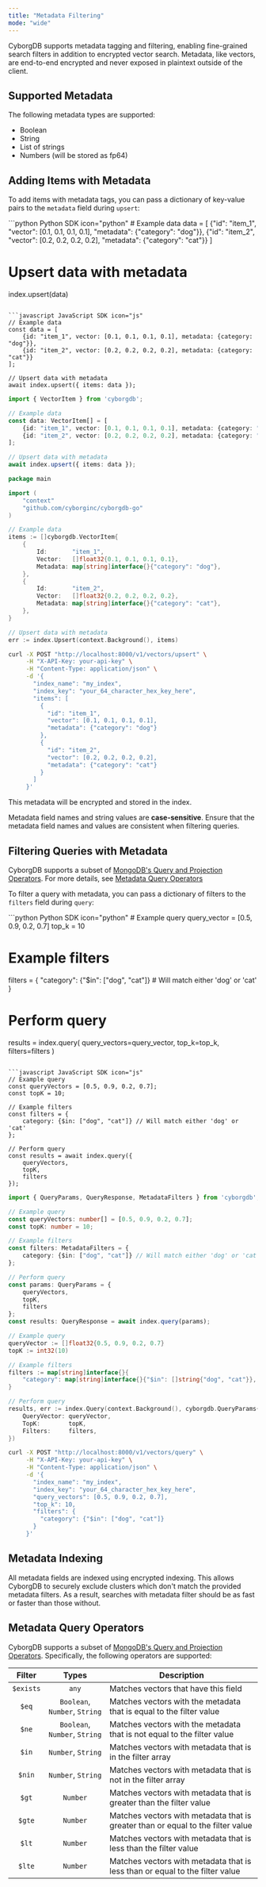 ```yaml
---
title: "Metadata Filtering"
mode: "wide"
---
```


CyborgDB supports metadata tagging and filtering, enabling fine-grained search filters in addition to encrypted vector search. Metadata, like vectors, are end-to-end encrypted and never exposed in plaintext outside of the client.

## Supported Metadata

The following metadata types are supported:

- Boolean
- String
- List of strings
- Numbers (will be stored as fp64)

## Adding Items with Metadata

To add items with metadata tags, you can pass a dictionary of key-value pairs to the `metadata` field during `upsert`:

<CodeGroup>
```python Python SDK icon="python"
# Example data
data = [
    {"id": "item_1", "vector": [0.1, 0.1, 0.1, 0.1], "metadata": {"category": "dog"}},
    {"id": "item_2", "vector": [0.2, 0.2, 0.2, 0.2], "metadata": {"category": "cat"}}
]

# Upsert data with metadata
index.upsert(data)
```

```javascript JavaScript SDK icon="js"
// Example data
const data = [
    {id: "item_1", vector: [0.1, 0.1, 0.1, 0.1], metadata: {category: "dog"}},
    {id: "item_2", vector: [0.2, 0.2, 0.2, 0.2], metadata: {category: "cat"}}
];

// Upsert data with metadata
await index.upsert({ items: data });
```

```typescript TypeScript SDK icon="code"
import { VectorItem } from 'cyborgdb';

// Example data
const data: VectorItem[] = [
    {id: "item_1", vector: [0.1, 0.1, 0.1, 0.1], metadata: {category: "dog"}},
    {id: "item_2", vector: [0.2, 0.2, 0.2, 0.2], metadata: {category: "cat"}}
];

// Upsert data with metadata
await index.upsert({ items: data });
```

```go Go SDK icon="golang"
package main

import (
    "context"
    "github.com/cyborginc/cyborgdb-go"
)

// Example data
items := []cyborgdb.VectorItem{
    {
        Id:       "item_1",
        Vector:   []float32{0.1, 0.1, 0.1, 0.1},
        Metadata: map[string]interface{}{"category": "dog"},
    },
    {
        Id:       "item_2", 
        Vector:   []float32{0.2, 0.2, 0.2, 0.2},
        Metadata: map[string]interface{}{"category": "cat"},
    },
}

// Upsert data with metadata
err := index.Upsert(context.Background(), items)
```

```bash cURL icon="rectangle-terminal"
curl -X POST "http://localhost:8000/v1/vectors/upsert" \
     -H "X-API-Key: your-api-key" \
     -H "Content-Type: application/json" \
     -d '{
       "index_name": "my_index",
       "index_key": "your_64_character_hex_key_here",
       "items": [
         {
           "id": "item_1",
           "vector": [0.1, 0.1, 0.1, 0.1],
           "metadata": {"category": "dog"}
         },
         {
           "id": "item_2",
           "vector": [0.2, 0.2, 0.2, 0.2],
           "metadata": {"category": "cat"}
         }
       ]
     }'
```
</CodeGroup>

This metadata will be encrypted and stored in the index.

<Tip>Metadata field names and string values are **case-sensitive**. Ensure that the metadata field names and values are consistent when filtering queries.</Tip> 

## Filtering Queries with Metadata

CyborgDB supports a subset of [MongoDB's Query and Projection Operators](https://www.mongodb.com/docs/manual/reference/operator/query/). For more details, see [Metadata Query Operators](#metadata-query-operators)

To filter a query with metadata, you can pass a dictionary of filters to the `filters` field during `query`:

<CodeGroup>
```python Python SDK icon="python"
# Example query
query_vector = [0.5, 0.9, 0.2, 0.7]
top_k = 10

# Example filters
filters = {
    "category": {"$in": ["dog", "cat"]} # Will match either 'dog' or 'cat'
}

# Perform query
results = index.query(
    query_vectors=query_vector, 
    top_k=top_k, 
    filters=filters
)
```

```javascript JavaScript SDK icon="js"
// Example query
const queryVectors = [0.5, 0.9, 0.2, 0.7];
const topK = 10;

// Example filters
const filters = {
    category: {$in: ["dog", "cat"]} // Will match either 'dog' or 'cat'
};

// Perform query
const results = await index.query({
    queryVectors,
    topK,
    filters
});
```

```typescript TypeScript SDK icon="code"
import { QueryParams, QueryResponse, MetadataFilters } from 'cyborgdb';

// Example query
const queryVectors: number[] = [0.5, 0.9, 0.2, 0.7];
const topK: number = 10;

// Example filters
const filters: MetadataFilters = {
    category: {$in: ["dog", "cat"]} // Will match either 'dog' or 'cat'
};

// Perform query  
const params: QueryParams = {
    queryVectors,
    topK,
    filters
};
const results: QueryResponse = await index.query(params);
```

```go Go SDK icon="golang"
// Example query
queryVector := []float32{0.5, 0.9, 0.2, 0.7}
topK := int32(10)

// Example filters
filters := map[string]interface{}{
    "category": map[string]interface{}{"$in": []string{"dog", "cat"}}, // Will match either 'dog' or 'cat'
}

// Perform query
results, err := index.Query(context.Background(), cyborgdb.QueryParams{
    QueryVector: queryVector,
    TopK:        topK,
    Filters:     filters,
})
```

```bash cURL icon="rectangle-terminal"
curl -X POST "http://localhost:8000/v1/vectors/query" \
     -H "X-API-Key: your-api-key" \
     -H "Content-Type: application/json" \
     -d '{
       "index_name": "my_index",
       "index_key": "your_64_character_hex_key_here",
       "query_vectors": [0.5, 0.9, 0.2, 0.7],
       "top_k": 10,
       "filters": {
         "category": {"$in": ["dog", "cat"]}
       }
     }'
```
</CodeGroup>

## Metadata Indexing

All metadata fields are indexed using encrypted indexing. This allows CyborgDB to securely exclude clusters which don't match the provided metadata filters. As a result, searches with metadata filter should be as fast or faster than those without.

## Metadata Query Operators

CyborgDB supports a subset of [MongoDB's Query and Projection Operators](https://www.mongodb.com/docs/manual/reference/operator/query/). Specifically, the following operators are supported:

| Filter | Types | Description |
| :---: | :---: | --- |
| `$exists` | `any` | Matches vectors that have this field |
| `$eq` | `Boolean`, `Number`, `String` | Matches vectors with the metadata that is equal to the filter value |
| `$ne` | `Boolean`, `Number`, `String` | Matches vectors with the metadata that is not equal to the filter value |
| `$in` | `Number`, `String` | Matches vectors with metadata that is in the filter array |
| `$nin` | `Number`, `String` | Matches vectors with metadata that is not in the filter array |
| `$gt` | `Number` | Matches vectors with metadata that is greater than the filter value |
| `$gte` | `Number` | Matches vectors with metadata that is greater than or equal to the filter value |
| `$lt` | `Number` | Matches vectors with metadata that is less than the filter value |
| `$lte` | `Number` | Matches vectors with metadata that is less than or equal to the filter value |
